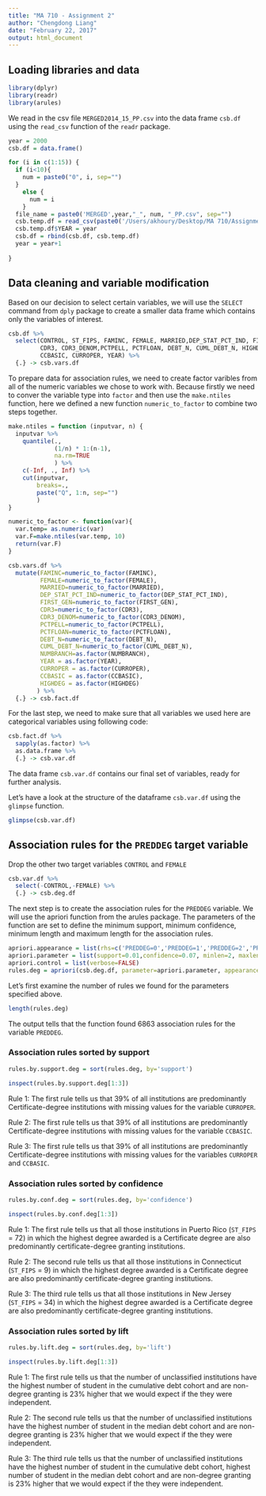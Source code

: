 ```yaml
---
title: "MA 710 - Assignment 2"
author: "Chengdong Liang"
date: "February 22, 2017"
output: html_document
---
```


## Loading libraries and data

```r
library(dplyr)
library(readr)
library(arules)
```

We read in the csv file `MERGED2014_15_PP.csv` into the data frame `csb.df` using the `read_csv` function of the `readr` package.

```r

year = 2000
csb.df = data.frame()

for (i in c(1:15)) {
  if (i<10){
    num = paste0("0", i, sep="")
  }
    else {
      num = i
    }
  file_name = paste0('MERGED',year,"_", num, "_PP.csv", sep="")
  csb.temp.df = read_csv(paste0('/Users/akhoury/Desktop/MA 710/Assignment-1/CollegeScorecard_Raw_Data/', file_name))
  csb.temp.df$YEAR = year
  csb.df = rbind(csb.df, csb.temp.df)
  year = year+1
  
}

```

## Data cleaning and variable modification

Based on our decision to select certain variables, we will use the `SELECT` command from `dply` package to create a smaller data frame which contains only the variables of interest.

```r
csb.df %>%
  select(CONTROL, ST_FIPS, FAMINC, FEMALE, MARRIED,DEP_STAT_PCT_IND, FIRST_GEN, PREDDEG, 
         CDR3, CDR3_DENOM,PCTPELL, PCTFLOAN, DEBT_N, CUML_DEBT_N, HIGHDEG, REGION, NUMBRANCH, 
         CCBASIC, CURROPER, YEAR) %>%
  {.} -> csb.vars.df
```

To prepare data for association rules, we need to create factor varibles from all of the numeric variables we chose to work with. Because firstly we need to conver the variable type into `factor` and then use the `make.ntiles` function, here we defined a new function `numeric_to_factor` to combine two steps together.

```r
make.ntiles = function (inputvar, n) {
  inputvar %>%
    quantile(.,
             (1/n) * 1:(n-1),
             na.rm=TRUE
             ) %>%
    c(-Inf, ., Inf) %>%
    cut(inputvar,
        breaks=.,
        paste("Q", 1:n, sep="")
        )
}

numeric_to_factor <- function(var){
  var.temp= as.numeric(var)
  var.F=make.ntiles(var.temp, 10)
  return(var.F)
}

csb.vars.df %>%
  mutate(FAMINC=numeric_to_factor(FAMINC),
         FEMALE=numeric_to_factor(FEMALE),
         MARRIED=numeric_to_factor(MARRIED),
         DEP_STAT_PCT_IND=numeric_to_factor(DEP_STAT_PCT_IND),
         FIRST_GEN=numeric_to_factor(FIRST_GEN),
         CDR3=numeric_to_factor(CDR3),
         CDR3_DENOM=numeric_to_factor(CDR3_DENOM),
         PCTPELL=numeric_to_factor(PCTPELL),
         PCTFLOAN=numeric_to_factor(PCTFLOAN),
         DEBT_N=numeric_to_factor(DEBT_N),
         CUML_DEBT_N=numeric_to_factor(CUML_DEBT_N),
         NUMBRANCH=as.factor(NUMBRANCH),
         YEAR = as.factor(YEAR),
         CURROPER = as.factor(CURROPER),
         CCBASIC = as.factor(CCBASIC),
         HIGHDEG = as.factor(HIGHDEG)
        ) %>%
  {.} -> csb.fact.df
```

For the last step, we need to make sure that all variables we used here are categorical variables using following code:

```r
csb.fact.df %>%
  sapply(as.factor) %>%
  as.data.frame %>%
  {.} -> csb.var.df
```

The data frame `csb.var.df` contains our final set of variables, ready for further analysis.

Let's have a look at the structure of the dataframe `csb.var.df` using the `glimpse` function.
```r
glimpse(csb.var.df)
```

## Association rules for the `PREDDEG` target variable

Drop the other two target variables `CONTROL` and `FEMALE`

```r
csb.var.df %>%
  select(-CONTROL,-FEMALE) %>%
  {.} -> csb.deg.df
```

The next step is to create the association rules for the `PREDDEG` variable. We will use the apriori function from the arules package. The parameters of the function are set to define the minimum support, minimum confidence, minimum length and maximum length for the association rules.

```r
apriori.appearance = list(rhs=c('PREDDEG=0','PREDDEG=1','PREDDEG=2','PREDDEG=3','PREDDEG=4' ),default='lhs')
apriori.parameter = list(support=0.01,confidence=0.07, minlen=2, maxlen=10)
apriori.control = list(verbose=FALSE)
rules.deg = apriori(csb.deg.df, parameter=apriori.parameter, appearance=apriori.appearance, control=apriori.control)
```

Let's first examine the number of rules we found for the parameters specified above.

```r
length(rules.deg)
```

The output tells that the function found 6863 association rules for the variable `PREDDEG`.

### Association rules sorted by support

```r
rules.by.support.deg = sort(rules.deg, by='support')
```

```r
inspect(rules.by.support.deg[1:3])
```

Rule 1: The first rule tells us that 39% of all institutions are predominantly Certificate-degree institutions with missing values for the variable `CURROPER`.

Rule 2: The first rule tells us that 39% of all institutions are predominantly Certificate-degree institutions with missing values for the variable `CCBASIC`.

Rule 3: The first rule tells us that 39% of all institutions are predominantly Certificate-degree institutions with missing values for the variables `CURROPER` and `CCBASIC`.

### Association rules sorted by confidence

```r
rules.by.conf.deg = sort(rules.deg, by='confidence')
``` 

```r
inspect(rules.by.conf.deg[1:3])
```

Rule 1: The first rule tells us that all those institutions in Puerto Rico (`ST_FIPS` = 72) in which the highest degree awarded is a Certificate degree are also predominantly certificate-degree granting institutions.

Rule 2: The second rule tells us that all those institutions in Connecticut (`ST_FIPS` = 9) in which the highest degree awarded is a Certificate degree are also predominantly certificate-degree granting institutions.

Rule 3: The third rule tells us that all those institutions in New Jersey (`ST_FIPS` = 34) in which the highest degree awarded is a Certificate degree are also predominantly certificate-degree granting institutions.

### Association rules sorted by lift

```r
rules.by.lift.deg = sort(rules.deg, by='lift')
```

```r
inspect(rules.by.lift.deg[1:3])
```

Rule 1: The first rule tells us that the number of unclassified institutions have the highest number of student in the cumulative debt cohort and are non-degree granting is 23% higher that we would expect if the they were independent.

Rule 2: The second rule tells us that the number of unclassified institutions have the highest number of student in the median debt cohort and are non-degree granting is 23% higher that we would expect if the they were independent.

Rule 3: The third rule tells us that the number of unclassified institutions have the highest number of student in the cumulative debt cohort, highest number of student in the median debt cohort and are non-degree granting is 23% higher that we would expect if the they were independent.


